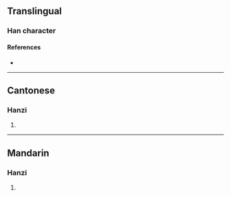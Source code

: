 {{character info/new}}
==Translingual==

===Han character===
{{Han char|rn=64|rad=手|as=12|sn=15|four=53050|canj=QJJI|ids=⿰扌戟}}

====References====
* {{Han ref|kx=0455.040|dkj=12720|dj=0804.100|hdz=31954.040|uh=64A0|ud=25760|bh=E5B0|bd=58800}}

----

==Cantonese==

===Hanzi===
{{yue-hanzi|jyut=[[gik1]]|y=gik1}}

# {{rfdef|yue|sort=手12}}

----

==Mandarin==

===Hanzi===
{{cmn-hanzi|pin=[[jǐ]] ([[ji3]])|wg=chi<sup>3</sup>}}

# {{rfdef|cmn|sort=手12}}